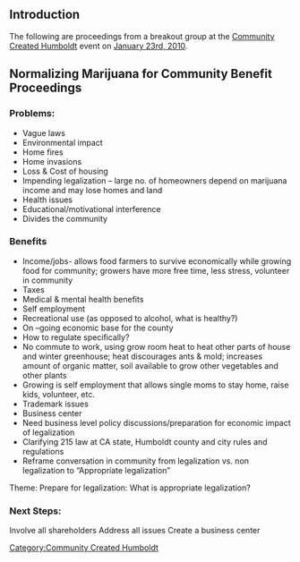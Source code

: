 {{TOCright}}
==Introduction==
The following are proceedings from a breakout group at the [[Community Created Humboldt]] event on [[Community_Created_Humboldt/Jan_23_10|January 23rd, 2010]].

[[Category:Community Created Humboldt]]

==Normalizing Marijuana for Community Benefit Proceedings==
===Problems:===
*Vague laws
*Environmental impact
*Home fires
*Home invasions
*Loss & Cost of housing
*Impending legalization – large no. of homeowners depend on marijuana income and may lose homes and land
*Health issues
*Educational/motivational interference
*Divides the community
===Benefits===
*Income/jobs- allows food farmers to survive economically while growing food for community; growers have more free time, less stress, volunteer in community
*Taxes
*Medical & mental health benefits
*Self employment
*Recreational use (as opposed to alcohol, what is healthy?)
*On –going economic base for the county
*How to regulate specifically?
*No commute to work, using grow room heat to heat other parts of house and winter greenhouse; heat discourages ants & mold; increases amount of organic matter, soil available to grow other vegetables and other plants
*Growing is self employment that allows single moms to stay home, raise kids, volunteer, etc.
*Trademark issues
*Business center
*Need business level policy discussions/preparation for economic impact of legalization
*Clarifying 215 law at CA state, Humboldt county and city rules and regulations
*Reframe conversation in community from legalization vs. non legalization to “Appropriate legalization”

Theme: Prepare for legalization: What is appropriate legalization?

===Next Steps:===
Involve all shareholders
Address all issues
Create a business center